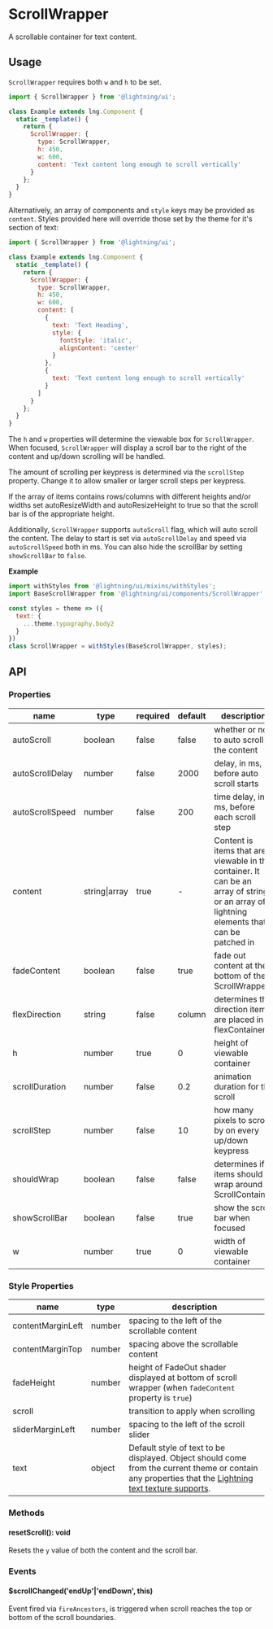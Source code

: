 
# ScrollWrapper

A scrollable container for text content.

## Usage

`ScrollWrapper` requires both `w` and `h` to be set.

```js
import { ScrollWrapper } from '@lightning/ui';

class Example extends lng.Component {
  static _template() {
    return {
      ScrollWrapper: {
        type: ScrollWrapper,
        h: 450,
        w: 600,
        content: 'Text content long enough to scroll vertically'
      }
    };
  }
}
```

<Canvas>
  <Story id="layout-scrollwrapper--basic" />
</Canvas>

Alternatively, an array of components and `style` keys may be provided as `content`.
Styles provided here will override those set by the theme for it's section of text:

```js
import { ScrollWrapper } from '@lightning/ui';

class Example extends lng.Component {
  static _template() {
    return {
      ScrollWrapper: {
        type: ScrollWrapper,
        h: 450,
        w: 600,
        content: [
          {
            text: 'Text Heading',
            style: {
              fontStyle: 'italic',
              alignContent: 'center'
            }
          },
          {
            text: 'Text content long enough to scroll vertically'
          }
        ]
      }
    };
  }
}
```

<Canvas>
  <Story id="layout-scrollwrapper--object-array" />
</Canvas>

The `h` and `w` properties will determine the viewable box for `ScrollWrapper`.
When focused, `ScrollWrapper` will display a scroll bar to the right of the content
and up/down scrolling will be handled.

The amount of scrolling per keypress is determined via the `scrollStep` property.
Change it to allow smaller or larger scroll steps per keypress.

If the array of items contains rows/columns with different heights and/or widths set
autoResizeWidth and autoResizeHeight to true so that the scroll bar is of the appropriate height.

Additionally, `ScrollWrapper` supports `autoScroll` flag, which will auto scroll the content.
The delay to start is set via `autoScrollDelay` and speed via `autoScrollSpeed` both in ms.
You can also hide the scrollBar by setting `showScrollBar` to `false`.

**Example**

```js
import withStyles from '@lightning/ui/mixins/withStyles';
import BaseScrollWrapper from '@lightning/ui/components/ScrollWrapper';

const styles = theme => ({
  text: {
    ...theme.typography.body2
  }
})
class ScrollWrapper = withStyles(BaseScrollWrapper, styles);
```

## API

### Properties

| name            | type          | required | default | description                                                                                                                                 |
| --------------- | ------------- | -------- | ------- | ------------------------------------------------------------------------------------------------------------------------------------------- |
| autoScroll      | boolean       | false    | false   | whether or not to auto scroll the content                                                                                                   |
| autoScrollDelay | number        | false    | 2000    | delay, in ms, before auto scroll starts                                                                                                     |
| autoScrollSpeed | number        | false    | 200     | time delay, in ms, before each scroll step                                                                                                  |
| content         | string\|array | true     | -       | Content is items that are viewable in the container. It can be an array of strings or an array of lightning elements that can be patched in |
| fadeContent     | boolean       | false    | true    | fade out content at the bottom of the ScrollWrapper                                                                                         |
| flexDirection   | string        | false    | column  | determines the direction items are placed in flexContainer                                                                                  |
| h               | number        | true     | 0       | height of viewable container                                                                                                                |
| scrollDuration  | number        | false    | 0.2     | animation duration for the scroll                                                                                                           |
| scrollStep      | number        | false    | 10      | how many pixels to scroll by on every up/down keypress                                                                                      |
| shouldWrap      | boolean       | false    | false   | determines if items should wrap around ScrollContainer                                                                                      |
| showScrollBar   | boolean       | false    | true    | show the scroll bar when focused                                                                                                            |
| w               | number        | true     | 0       | width of viewable container                                                                                                                 |

### Style Properties

| name              | type                             | description                                                                                                                                                                                                                                             |
| ----------------- | -------------------------------- | ------------------------------------------------------------------------------------------------------------------------------------------------------------------------------------------------------------------------------------------------------- |
| contentMarginLeft | number                           | spacing to the left of the scrollable content                                                                                                                                                                                                           |
| contentMarginTop  | number                           | spacing above the scrollable content                                                                                                                                                                                                                    |
| fadeHeight        | number                           | height of FadeOut shader displayed at bottom of scroll wrapper (when `fadeContent` property is `true`)                                                                                                                                                  |
| scroll            | <DocsLink id="lng.Transition" /> | transition to apply when scrolling                                                                                                                                                                                                                      |
| sliderMarginLeft  | number                           | spacing to the left of the scroll slider                                                                                                                                                                                                                |
| text              | object                           | Default style of text to be displayed. Object should come from the current theme or contain any properties that the [Lightning text texture supports](https://lightningjs.io/docs/#/lightning-core-reference/RenderEngine/Textures/Text?id=properties). |

### Methods

#### resetScroll(): void

Resets the `y` value of both the content and the scroll bar.

### Events

#### $scrollChanged('endUp'|'endDown', this)

Event fired via `fireAncestors`, is triggered when scroll reaches the top or bottom of the scroll boundaries.
